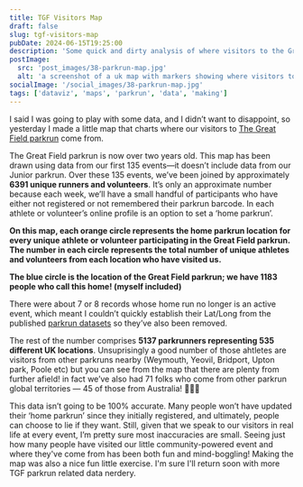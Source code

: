 ```yaml
---
title: TGF Visitors Map
draft: false
slug: tgf-visitors-map
pubDate: 2024-06-15T19:25:00
description: 'Some quick and dirty analysis of where visitors to the Great Field parkrun call home...including an interactive map!'
postImage:
  src: 'post_images/38-parkrun-map.jpg'
  alt: 'a screenshot of a uk map with markers showing where visitors to the great field parkrun come from'
socialImage: '/social_images/38-parkrun-map.jpg'
tags: ['dataviz', 'maps', 'parkrun', 'data', 'making']
---
```



I said I was going to play with some data, and I didn’t want to disappoint, so yesterday I made a little map that charts where our visitors to [The Great Field parkrun](https://www.parkrun.org.uk/thegreatfield/) come from.

<VisitorsMap mapAlign="mapFull" />

The Great Field parkrun is now over two years old. This map has been drawn using data from our first 135 events—it doesn’t include data from our Junior parkrun. Over these 135 events, we’ve been joined by approximately **6391 unique runners and volunteers**. It’s only an approximate number because each week, we’ll have a small handful of participants who have either not registered or not remembered their parkrun barcode. In each athlete or volunteer’s online profile is an option to set a ‘home parkrun’. 

**On this map, each orange circle represents the home parkrun location for every unique athlete or volunteer participating in the Great Field parkrun. The number in each circle represents the total number of unique athletes and volunteers from each location who have visited us.** 

**The blue circle is the location of the Great Field parkrun; we have 1183 people who call this home! (myself included)**

There were about 7 or 8 records whose home run no longer is an active event, which meant I couldn’t quickly establish their Lat/Long from the published [parkrun datasets](https://images.parkrun.com/events.json) so they’ve also been removed.

The rest of the number comprises **5137 parkrunners representing 535 different UK locations**. Unsuprisingly a good number of those ahtletes are visitors from other parkruns nearby (Weymouth, Yeovil, Bridport, Upton park, Poole etc) but you can see from the map that there are plenty from further afield! in fact we’ve also had 71 folks who come from other parkrun global territories — 45 of those from Australia! 🦘🇦🇺

This data isn’t going to be 100% accurate. Many people won’t have updated their ‘home parkrun’ since they initially registered, and ultimately, people can choose to lie if they want. Still, given that we speak to our visitors in real life at every event, I’m pretty sure most inaccuracies are small. Seeing just how many people have visited our little community-powered event and where they've come from has been both fun and mind-boggling! Making the map was also a nice fun little exercise. I'm sure I'll return soon with more TGF parkrun related data nerdery.

